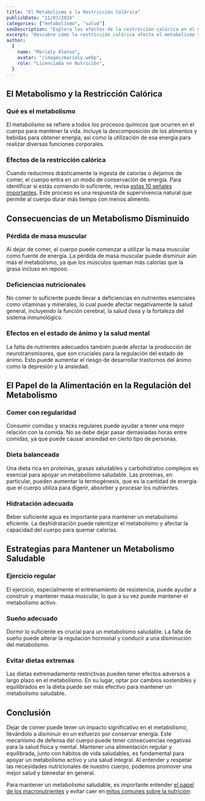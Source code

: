 ```yaml
---
title: "El Metabolismo y la Restricción Calórica"
publishDate: "11/07/2024"
categories: ["metabolismo", "salud"]
seoDescription: "Explora los efectos de la restricción calórica en el metabolismo y aprende estrategias para mantener un metabolismo saludable y equilibrado."
excerpt: "Descubre cómo la restricción calórica afecta el metabolismo y las mejores prácticas para mantenerlo activo y saludable."
author:
  {
    name: "Marialy Alonso",
    avatar: "/images/marialy.webp",
    role: "Licenciada en Nutrición",
  }
---
```


## El Metabolismo y la Restricción Calórica

### Qué es el metabolismo

El metabolismo se refiere a todos los procesos químicos que ocurren en el cuerpo para mantener la vida. Incluye la descomposición de los alimentos y bebidas para obtener energía, así como la utilización de esa energía para realizar diversas funciones corporales.

### Efectos de la restricción calórica

Cuando reducimos drásticamente la ingesta de calorías o dejamos de comer, el cuerpo entra en un modo de conservación de energía. Para identificar si estás comiendo lo suficiente, revisa [estas 10 señales importantes](/blog/10-senales-que-no-estas-comiendo-suficiente). Este proceso es una respuesta de supervivencia natural que permite al cuerpo durar más tiempo con menos alimento.

## Consecuencias de un Metabolismo Disminuido

### Pérdida de masa muscular

Al dejar de comer, el cuerpo puede comenzar a utilizar la masa muscular como fuente de energía. La pérdida de masa muscular puede disminuir aún más el metabolismo, ya que los músculos queman más calorías que la grasa incluso en reposo.

### Deficiencias nutricionales

No comer lo suficiente puede llevar a deficiencias en nutrientes esenciales como vitaminas y minerales, lo cual puede afectar negativamente la salud general, incluyendo la función cerebral, la salud ósea y la fortaleza del sistema inmunológico.

### Efectos en el estado de ánimo y la salud mental

La falta de nutrientes adecuados también puede afectar la producción de neurotransmisores, que son cruciales para la regulación del estado de ánimo. Esto puede aumentar el riesgo de desarrollar trastornos del ánimo como la depresión y la ansiedad.

## El Papel de la Alimentación en la Regulación del Metabolismo

### Comer con regularidad

Consumir comidas y snacks regulares puede ayudar a tener una mejor relación con la comida. No se debe dejar pasar demasiadas horas entre comidas, ya que puede causar ansiedad en cierto tipo de personas.

### Dieta balanceada

Una dieta rica en proteínas, grasas saludables y carbohidratos complejos es esencial para apoyar un metabolismo saludable. Las proteínas, en particular, pueden aumentar la termogénesis, que es la cantidad de energía que el cuerpo utiliza para digerir, absorber y procesar los nutrientes.

### Hidratación adecuada

Beber suficiente agua es importante para mantener un metabolismo eficiente. La deshidratación puede ralentizar el metabolismo y afectar la capacidad del cuerpo para quemar calorías.

## Estrategias para Mantener un Metabolismo Saludable

### Ejercicio regular

El ejercicio, especialmente el entrenamiento de resistencia, puede ayudar a construir y mantener masa muscular, lo que a su vez puede mantener el metabolismo activo.

### Sueño adecuado

Dormir lo suficiente es crucial para un metabolismo saludable. La falta de sueño puede alterar la regulación hormonal y conducir a una disminución del metabolismo.

### Evitar dietas extremas

Las dietas extremadamente restrictivas pueden tener efectos adversos a largo plazo en el metabolismo. En su lugar, optar por cambios sostenibles y equilibrados en la dieta puede ser más efectivo para mantener un metabolismo saludable.

## Conclusión

Dejar de comer puede tener un impacto significativo en el metabolismo, llevándolo a disminuir en un esfuerzo por conservar energía. Este mecanismo de defensa del cuerpo puede tener consecuencias negativas para la salud física y mental. Mantener una alimentación regular y equilibrada, junto con hábitos de vida saludables, es fundamental para apoyar un metabolismo activo y una salud integral. Al entender y respetar las necesidades nutricionales de nuestro cuerpo, podemos promover una mejor salud y bienestar en general.

Para mantener un metabolismo saludable, es importante entender [el papel de los macronutrientes](/blog/que-son-los-macronutrientes) y evitar caer en [mitos comunes sobre la nutrición](/blog/los-mitos-mas-grandes-de-la-nutricion).
